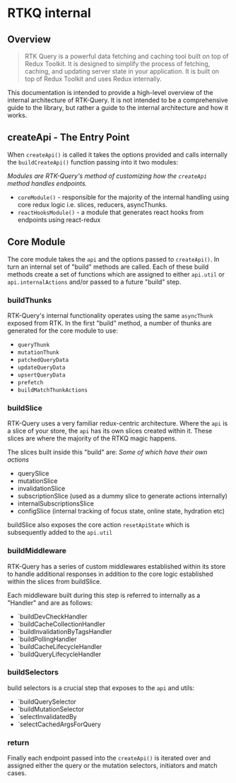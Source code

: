 # RTKQ internal

## Overview

> RTK Query is a powerful data fetching and caching tool built on top of Redux Toolkit. It is designed to simplify the process of fetching, caching, and updating server state in your application. It is built on top of Redux Toolkit and uses Redux internally.

This documentation is intended to provide a high-level overview of the internal architecture of RTK-Query. It is not intended to be a comprehensive guide to the library, but rather a guide to the internal architecture and how it works.

## createApi - The Entry Point

When `createApi()` is called it takes the options provided and calls internally the `buildCreateApi()` function passing into it two modules:

_Modules are RTK-Query's method of customizing how the `createApi` method handles endpoints._

- `coreModule()` - responsible for the majority of the internal handling using core redux logic i.e. slices, reducers, asyncThunks.
- `reactHooksModule()` - a module that generates react hooks from endpoints using react-redux

## Core Module

The core module takes the `api` and the options passed to `createApi()`. In turn an internal set of "build" methods are called. Each of these build methods create a set of functions which are assigned to either `api.util` or `api.internalActions` and/or passed to a future "build" step.

### buildThunks

RTK-Query's internal functionality operates using the same `asyncThunk` exposed from RTK. In the first "build" method, a number of thunks are generated for the core module to use:

- `queryThunk`
- `mutationThunk`
- `patchedQueryData`
- `updateQueryData`
- `upsertQueryData`
- `prefetch`
- `buildMatchThunkActions`

### buildSlice

RTK-Query uses a very familiar redux-centric architecture. Where the `api` is a slice of your store, the `api` has its own slices created within it. These slices are where the majority of the RTKQ magic happens.

The slices built inside this "build" are:
_Some of which have their own actions_

- querySlice
- mutationSlice
- invalidationSlice
- subscriptionSlice (used as a dummy slice to generate actions internally)
- internalSubscriptionsSlice
- configSlice (internal tracking of focus state, online state, hydration etc)

buildSlice also exposes the core action `resetApiState` which is subsequently added to the `api.util`

### buildMiddleware

RTK-Query has a series of custom middlewares established within its store to handle additional responses in addition to the core logic established within the slices from buildSlice.

Each middleware built during this step is referred to internally as a "Handler" and are as follows:

- `buildDevCheckHandler
- `buildCacheCollectionHandler
- `buildInvalidationByTagsHandler
- `buildPollingHandler
- `buildCacheLifecycleHandler
- `buildQueryLifecycleHandler

### buildSelectors

build selectors is a crucial step that exposes to the `api` and utils:

- `buildQuerySelector
- `buildMutationSelector
- `selectInvalidatedBy
- `selectCachedArgsForQuery

### return

Finally each endpoint passed into the `createApi()` is iterated over and assigned either the query or the mutation selectors, initiators and match cases.
